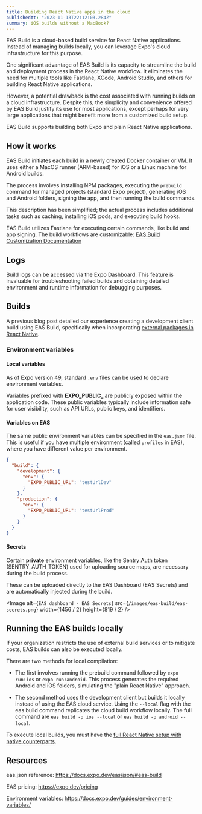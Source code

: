 ```yaml
---
title: Building React Native apps in the cloud
publishedAt: "2023-11-13T22:12:03.284Z"
summary: iOS builds without a MacBook?
---
```


EAS Build is a cloud-based build service for React Native applications. Instead of managing builds locally, you can leverage Expo's cloud infrastructure for this purpose.

One significant advantage of EAS Build is its capacity to streamline the build and deployment process in the React Native workflow. It eliminates the need for multiple tools like Fastlane, XCode, Android Studio, and others for building React Native applications.

However, a potential drawback is the cost associated with running builds on a cloud infrastructure. Despite this, the simplicity and convenience offered by EAS Build justify its use for most applications, except perhaps for very large applications that might benefit more from a customized build setup.

<Callout emoji="💡">

EAS Build supports building both Expo and plain React Native applications.

</Callout>

## How it works

EAS Build initiates each build in a newly created Docker container or VM. It uses either a MacOS runner (ARM-based) for iOS or a Linux machine for Android builds.

The process involves installing NPM packages, executing the `prebuild` command for managed projects (standard Expo project), generating iOS and Android folders, signing the app, and then running the build commands.

This description has been simplified; the actual process includes additional tasks such as caching, installing iOS pods, and executing build hooks.

<Callout emoji="🔎">

EAS Build utilizes Fastlane for executing certain commands, like build and app signing. The build workflows are customizable: [EAS Build Customization Documentation](https://docs.expo.dev/custom-builds/schema/)

</Callout>

## Logs

Build logs can be accessed via the Expo Dashboard. This feature is invaluable for troubleshooting failed builds and obtaining detailed environment and runtime information for debugging purposes.

## Builds

A previous blog post detailed our experience creating a development client build using EAS Build, specifically when incorporating [external packages in React Native](https://www.janez.tech/blog/using-external-packages-react-native).

### Environment variables

#### Local variables

As of Expo version 49, standard `.env` files can be used to declare environment variables.

Variables prefixed with **EXPO_PUBLIC_** are publicly exposed within the application code. These public variables typically include information safe for user visibility, such as API URLs, public keys, and identifiers.

#### Variables on EAS

The same public environment variables can be specified in the `eas.json` file. This is useful if you have multiple environment (called `profiles` in EAS), where you have different value per environment.

```json
{
  "build": {
    "development": {
      "env": {
        "EXPO_PUBLIC_URL": "testUrlDev"
      }
    },
    "production": {
      "env": {
        "EXPO_PUBLIC_URL": "testUrlProd"
      }
    }
  }
}
```

#### Secrets

Certain **private** environment variables, like the Sentry Auth token (SENTRY_AUTH_TOKEN) used for uploading source maps, are necessary during the build process.

These can be uploaded directly to the EAS Dashboard (EAS Secrets) and are automatically injected during the build.

<Image
  alt={`EAS dashboard - EAS Secrets`}
  src={`/images/eas-build/eas-secrets.png`}
  width={1456 / 2}
  height={819 / 2}
/>

## Running the EAS builds locally

If your organization restricts the use of external build services or to mitigate costs, EAS builds can also be executed locally.

There are two methods for local compilation:

- The first involves running the prebuild command followed by `expo run:ios` or `expo run:android`. This process generates the required Android and iOS folders, simulating the "plain React Native" approach.

- The second method uses the development client but builds it locally instead of using the EAS cloud service. Using the `--local` flag with the eas build command replicates the cloud build workflow locally. The full command are `eas build -p ios --local` or `eas build -p android --local`.

<Callout emoji="💡">

To execute local builds, you must have the [full React Native setup with native counterparts](https://reactnative.dev/docs/environment-setup).

</Callout>

## Resources

eas.json reference: https://docs.expo.dev/eas/json/#eas-build

EAS pricing: https://expo.dev/pricing

Environment variables: https://docs.expo.dev/guides/environment-variables/